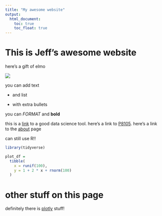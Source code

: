 ```yaml
---
title: "My awesome website"
output: 
  html_document:
    toc: true
    toc_float: true
---
```


# This is Jeff's awesome website

here's a gift of elmo

![](https://media.giphy.com/media/drXGoW1iudhKw/giphy.gif)


you can add text

* and list

* with extra bullets

you can *FORMAT* and **bold** 

this is a [link](https://www.google.com/) to a good data science tool. here's a link to [P8105](https://p8105.com/index.html). here's a link to the [about](about.html) page 

can still use R!! 
```r
library(tidyverse)

plot_df = 
  tibble(
    x = runif(100),
    y = 1 + 2 * x + rnorm(100)
  )
```


# other stuff on this page 

definitely there is [plotly](plotly.html) stuff!